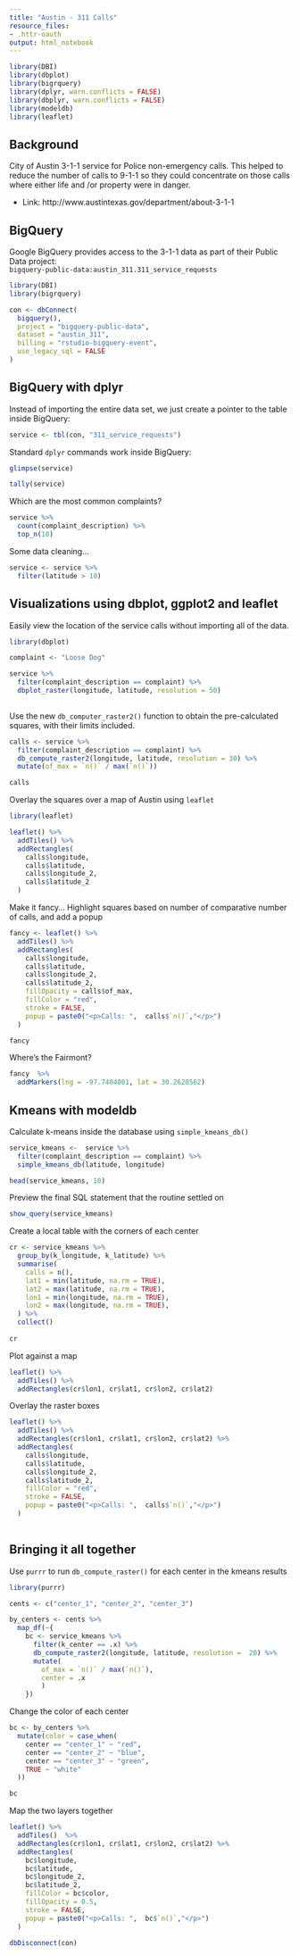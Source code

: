 ```yaml
---
title: "Austin - 311 Calls"
resource_files:
- .httr-oauth
output: html_notebook
---
```


```r
library(DBI)
library(dbplot)
library(bigrquery)
library(dplyr, warn.conflicts = FALSE)
library(dbplyr, warn.conflicts = FALSE)
library(modeldb)
library(leaflet)
```

## Background

City of Austin 3-1-1 service for Police non-emergency calls.  This helped to reduce the number of calls to 9-1-1 so they could concentrate on those calls where either life and /or property were in danger.
 
 - Link: http://www.austintexas.gov/department/about-3-1-1

## BigQuery 

Google BigQuery provides access to the 3-1-1 data as part of their Public Data project: 	
`bigquery-public-data:austin_311.311_service_requests`

```r
library(DBI)
library(bigrquery)

con <- dbConnect(
  bigquery(),
  project = "bigquery-public-data",
  dataset = "austin_311",
  billing = "rstudio-bigquery-event",
  use_legacy_sql = FALSE
)
```

## BigQuery with dplyr

Instead of importing the entire data set, we just create a pointer to the table inside BigQuery:
```r
service <- tbl(con, "311_service_requests")
```

Standard `dplyr` commands work inside BigQuery:
```r
glimpse(service)
```

```r
tally(service)
```

Which are the most common complaints?
```r
service %>%
  count(complaint_description) %>%
  top_n(10)
```

Some data cleaning...
```r
service <- service %>%
  filter(latitude > 10)
```

## Visualizations using dbplot, ggplot2 and leaflet

Easily view the location of the service calls without importing all of the data.
```r
library(dbplot)

complaint <- "Loose Dog"

service %>%
  filter(complaint_description == complaint) %>%
  dbplot_raster(longitude, latitude, resolution = 50)
  
```

Use the new `db_computer_raster2()` function to obtain the pre-calculated squares, with their limits included.
```r
calls <- service %>%
  filter(complaint_description == complaint) %>% 
  db_compute_raster2(longitude, latitude, resolution = 30) %>%
  mutate(of_max = `n()` / max(`n()`))

calls
```

Overlay the squares over a map of Austin using `leaflet`
```r
library(leaflet)

leaflet() %>% 
  addTiles() %>%
  addRectangles(
    calls$longitude, 
    calls$latitude, 
    calls$longitude_2, 
    calls$latitude_2
  )
```

Make it fancy... Highlight squares based on number of comparative number of calls, and add a popup
```r

fancy <- leaflet() %>% 
  addTiles() %>%
  addRectangles(
    calls$longitude, 
    calls$latitude, 
    calls$longitude_2, 
    calls$latitude_2,
    fillOpacity = calls$of_max,
    fillColor = "red",
    stroke = FALSE,
    popup = paste0("<p>Calls: ",  calls$`n()`,"</p>")
  )

fancy
```

Where's the Fairmont?
```r
fancy  %>%
  addMarkers(lng = -97.7404001, lat = 30.2620562)
```

## Kmeans with modeldb

Calculate k-means inside the database using `simple_kmeans_db()`
```r
service_kmeans <-  service %>%
  filter(complaint_description == complaint) %>%
  simple_kmeans_db(latitude, longitude)

head(service_kmeans, 10)
```

Preview the final SQL statement that the routine settled on
```r
show_query(service_kmeans)
```

Create a local table with the corners of each center
```r
cr <- service_kmeans %>%
  group_by(k_longitude, k_latitude) %>%
  summarise(
    calls = n(),
    lat1 = min(latitude, na.rm = TRUE),
    lat2 = max(latitude, na.rm = TRUE),
    lon1 = min(longitude, na.rm = TRUE),
    lon2 = max(longitude, na.rm = TRUE),
  ) %>%
  collect()
  
cr
```

Plot against a map
```r
leaflet() %>% 
  addTiles() %>%
  addRectangles(cr$lon1, cr$lat1, cr$lon2, cr$lat2) 
```

Overlay the raster boxes
```r
leaflet() %>% 
  addTiles() %>%
  addRectangles(cr$lon1, cr$lat1, cr$lon2, cr$lat2) %>%
  addRectangles(
    calls$longitude, 
    calls$latitude, 
    calls$longitude_2, 
    calls$latitude_2,
    fillColor = "red",
    stroke = FALSE,
    popup = paste0("<p>Calls: ",  calls$`n()`,"</p>")
  )  
  
```

## Bringing it all together 

Use `purrr` to run `db_compute_raster()` for each center in the kmeans results
```r
library(purrr)

cents <- c("center_1", "center_2", "center_3")

by_centers <- cents %>%
  map_df(~{
    bc <- service_kmeans %>% 
      filter(k_center == .x) %>%
      db_compute_raster2(longitude, latitude, resolution =  20) %>%
      mutate(
        of_max = `n()` / max(`n()`),
        center = .x
        )
    })
```

Change the color of each center
```r
bc <- by_centers %>%
  mutate(color = case_when(
    center == "center_1" ~ "red",
    center == "center_2" ~ "blue",
    center == "center_3" ~ "green",
    TRUE ~ "white"
  ))

bc
```

Map the two layers together
```r
leaflet() %>% 
  addTiles()  %>%
  addRectangles(cr$lon1, cr$lat1, cr$lon2, cr$lat2) %>%
  addRectangles(
    bc$longitude, 
    bc$latitude, 
    bc$longitude_2, 
    bc$latitude_2,
    fillColor = bc$color,
    fillOpacity = 0.5,
    stroke = FALSE,
    popup = paste0("<p>Calls: ",  bc$`n()`,"</p>")
  )
```

```r
dbDisconnect(con)
```

